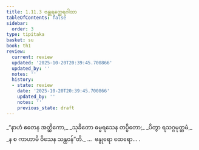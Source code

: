 ```yaml
---
title: 1.11.3 ဗန္ဓုရတ္ထေရဂါထာ
tableOfContents: false
sidebar:
  order: 3
type: tipitaka
basket: su
book: th1
review:
  current: review
  updated: '2025-10-20T20:39:45.700866'
  updated_by: ''
  notes: ''
  history:
  - state: review
    date: '2025-10-20T20:39:45.700866'
    updated_by: ''
    notes: ''
    previous_state: draft
---
```



<DynamicBreadcrumb />


<ReviewStatus review={frontmatter.review} showDetails={true} />

<HypothesisAnnotation frontmatter={frontmatter} />

<Division number="103" book="th1" e="ch" v="19" p="242">

<Paragraph number="231" type="verses" book="th1">
_“နာဟံ ဧတေန အတ္ထိကော,_  
_သုခိတော ဓမ္မရသေန တပ္ပိတော;_  
_ပိတွာ ရသဂ္ဂမုတ္တမံ,_  
_န စ ကာဟာမိ ဝိသေန သန္ထဝန်”တိ._  


</Paragraph>
</Division>

<Paragraph number="232" type="center" book="th1">
…  ဗန္ဓုရော ထေရော… .
</Paragraph>